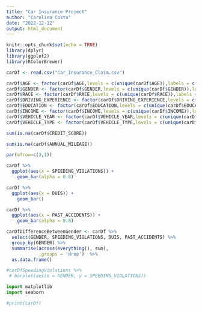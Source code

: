 ```yaml
---
title: "Car Insurance Project"
author: "Carolina Costa"
date: "2022-12-12"
output: html_document
---
```


```r
knitr::opts_chunk$set(echo = TRUE)
library(dplyr)
library(ggplot2)
library(RColorBrewer)
```

```r
carDf <- read.csv("Car_Insurance_Claim.csv")
```

```r
carDf$AGE <- factor(carDf$AGE,levels = c(unique(carDf$AGE)),labels = c(0:(length(unique(carDf$AGE)) - 1)))
carDf$GENDER <- factor(carDf$GENDER,levels = c(unique(carDf$GENDER)),labels = c(0:(length(unique(carDf$GENDER)) - 1)))
carDf$RACE <- factor(carDf$RACE,levels = c(unique(carDf$RACE)),labels = c(0:(length(unique(carDf$RACE)) - 1)))
carDf$DRIVING_EXPERIENCE <- factor(carDf$DRIVING_EXPERIENCE,levels = c(unique(carDf$DRIVING_EXPERIENCE)),labels = c(0:(length(unique(carDf$DRIVING_EXPERIENCE)) - 1)))
carDf$EDUCATION <- factor(carDf$EDUCATION,levels = c(unique(carDf$EDUCATION)),labels = c(0:(length(unique(carDf$EDUCATION)) - 1)))
carDf$INCOME <- factor(carDf$INCOME,levels = c(unique(carDf$INCOME)),labels = c(0:(length(unique(carDf$INCOME)) - 1)))
carDf$VEHICLE_YEAR <- factor(carDf$VEHICLE_YEAR,levels = c(unique(carDf$VEHICLE_YEAR)),labels = c(0:(length(unique(carDf$VEHICLE_YEAR)) - 1)))
carDf$VEHICLE_TYPE <- factor(carDf$VEHICLE_TYPE,levels = c(unique(carDf$VEHICLE_TYPE)),labels = c(0:(length(unique(carDf$VEHICLE_TYPE)) - 1)))
```

```r
sum(is.na(carDf$CREDIT_SCORE)) 
```

```r
sum(is.na(carDf$ANNUAL_MILEAGE)) 
```



```r
par(mfrow=c(3,1))

carDf %>%
  ggplot(aes(x = SPEEDING_VIOLATIONS)) +
    geom_bar(alpha = 0.8)

carDf %>%
  ggplot(aes(x = DUIS)) +
    geom_bar()

carDf %>%
  ggplot(aes(x = PAST_ACCIDENTS)) +
    geom_bar(alpha = 0.8)
```

```r
carDfDifferenceBetweenGender <- carDf %>% 
  select(GENDER, SPEEDING_VIOLATIONS, DUIS, PAST_ACCIDENTS) %>% 
  group_by(GENDER) %>% 
  summarise(across(everything(), sum),
            .groups = 'drop')  %>%
  as.data.frame()

#carDfSpeedingViolations %>% 
 # barplot(aes(x = GENDER, y = SPEEDING_VIOLATIONS))

```






```python
import matplotlib
import seaborn

#print(carDf)
```


